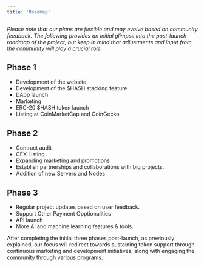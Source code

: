 ```yaml
---
title: 'Roadmap'
---
```


_Please note that our plans are flexible and may evolve based on community feedback. The following provides an initial glimpse into the post-launch roadmap of the project, but keep in mind that adjustments and input from the community will play a crucial role._

## Phase 1

- Development of the website
- Development of the $HASH stacking feature
- DApp launch
- Marketing
- ERC-20 $HASH token launch
- Listing at CoinMarketCap and CoinGecko

## Phase 2

- Contract audit
- CEX Listing
- Expanding marketing and promotions
- Establish partnerships and collaborations with big projects.
- Addition of new Servers and Nodes

## Phase 3

- Regular project updates based on user feedback.
- Support Other Payment Opptionalities
- API launch
- More AI and machine learning features & tools.

After completing the initial three phases post-launch, as previously explained, our focus will redirect towards sustaining token support through continuous marketing and development initiatives, along with engaging the community through various programs.